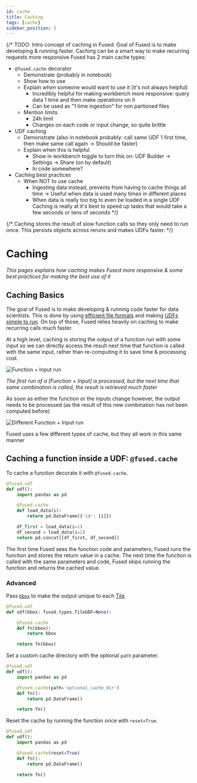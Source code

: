 ```yaml
---
id: cache
title: Caching
tags: [cache]
sidebar_position: 5
---
```


{/* TODO: 
Intro concept of caching in Fused: Goal of Fused is to make developing & running faster. Caching can be a smart way to make recurring requests more responsive
Fused has 2 main cache types:
- `@fused.cache` decorator
    - Demonstrate (probably in notebook)
    - Show how to use
    - Explain *when* someone would want to use it (it's not always helpful)
        - Incredibly helpful for making workbench more responsive: query data 1 time and then make operations on it
        - Can be used as "1 time ingestion" for non partioned files
    - Mention limits
        - 24h limit
        - Changes on each code or input change, so quite brittle
- UDF caching 
    - Demonstrate (also in notebook probably: call same UDF 1 first time, then make same call again -> Should be faster)
    - Explain when this is helpful
        - Show in workbench toggle to turn this on: UDF Builder -> Settings -> Share (on by default)
        - In code somewhere?
- Caching best practices
    - When NOT to use cache
        - Ingesting data instead, prevents from having to cache things all time -> Useful when data is used many times in different places
        - When data is really too big to even be loaded in a single UDF
        Caching is really at it's best to speed up tasks that would take a few seconds or tens of seconds
*/}

{/* Caching stores the result of slow function calls so they only need to run once. This persists objects across reruns and makes UDFs faster. */}


# Caching

_This pages explains how caching makes Fused more responsive & some best practices for making the best use of it_

## Caching Basics

The goal of Fused is to make developing & running code faster for data scientists. This is done by using [efficient file formats](/core-concepts/data_ingestion/file-formats/) and making [UDFs simple to run](/core-concepts/run-udfs/). On top of those, Fused relies heavily on caching to make recurring calls much faster.

At a high level, caching is storing the output of a function run with some input so we can directly access the result next time that function is called with the same input, rather than re-computing it to save time & processing cost.


<div style={{textAlign: 'center'}}>
<img src={FunctionRun} alt="Function + Input run" style={{width: 800,}} />
</div>

_The first run of a [Function + Input] is processed, but the next time that same combination is called, the result is retrieved much faster_

As soon as either the function or the inputs change however, the output needs to be processed (as the result of this new combination has not been computed before)


<div style={{textAlign: 'center'}}>
<img src={DifferentFct} alt="Different Function + Input run" style={{width: 600,}} />
</div>

Fused uses a few different types of cache, but they all work in this same manner


## Caching a function inside a UDF: `@fused.cache`

To cache a function decorate it with `@fused.cache`.

```python showLineNumbers
@fused.udf
def udf():
    import pandas as pd

    @fused.cache
    def load_data(i):
        return pd.DataFrame({'id': [i]})

    df_first = load_data(i=1)
    df_second = load_data(i=2)
    return pd.concat([df_first, df_second])
```

The first time Fused sees the function code and parameters, Fused runs the function and stores the return value in a cache. The next time the function is called with the same parameters and code, Fused skips running the function and returns the cached value.
### Advanced


Pass [`bbox`](/core-concepts/filetile/#the-bbox-object) to make the output unique to each [Tile](/core-concepts/filetile/#tile).


```python showLineNumbers
@fused.udf
def udf(bbox: fused.types.TileGDF=None):

    @fused.cache
    def fn(bbox):
        return bbox

    return fn(bbox)
```


Set a custom cache directory with the optional `path` parameter.

```python showLineNumbers
@fused.udf
def udf():
    import pandas as pd

    @fused.cache(path='optional_cache_dir')
    def fn():
        return pd.DataFrame()

    return fn()
```



Reset the cache by running the function once with `reset=True`.

```python showLineNumbers
@fused.udf
def udf():
    import pandas as pd

    @fused.cache(reset=True)
    def fn():
        return pd.DataFrame()

    return fn()
```
